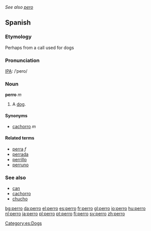 ''See also [[pero]]''
==Spanish==

===Etymology===
Perhaps from a call used for dogs

===Pronunciation===
[[IPA]]: /ˈpero/

===Noun===
'''perro''' ''m''
#A [[dog]]. 

====Synonyms====
*[[cachorro]] ''m''

====Related terms====
*[[perra]] ''f''
*[[perrada]]
*[[perrillo]]
*[[perruno]]

===See also===
*[[can]]
*[[cachorro]] {{m}}
*[[chucho]] {{m}}

[[Category:es:Dogs]]

[[bg:perro]]
[[da:perro]]
[[el:perro]]
[[es:perro]]
[[fr:perro]]
[[gl:perro]]
[[io:perro]]
[[hu:perro]]
[[nl:perro]]
[[ja:perro]]
[[pl:perro]]
[[pt:perro]]
[[fi:perro]]
[[sv:perro]]
[[zh:perro]]